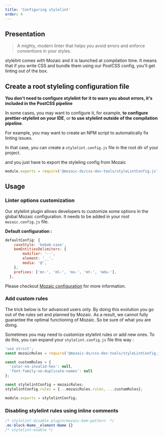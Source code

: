 ```yaml
---
title: 'Configuring stylelint'
order: 4
---
```


## Presentation

> A mighty, modern linter that helps you avoid errors and enforce conventions in your styles.

<Highlight>

stylelint comes with Mozaic and it is launched at compilation time. It means that if you write CSS and bundle them using our PostCSS config, you'll get linting out of the box.

</Highlight>


## Create a root styleling configuration file

<Highlight theme="tips">

**You don't need to configure stylelint for it to warn you about errors, it's included in the PostCSS pipeline**

In some cases, you may want to configure it, for example, **to configure prettier-stylelint on your IDE**, or **to use stylelint outside of the compilation pipeline**.

</Highlight>


For example, you may want to create an NPM script to automatically fix linting issues.

In that case, you can create a `stylelint.config.js` file in the root dir of your project.

and you just have to export the styleling config from Mozaic

```js
module.exports = require('@mozaic-ds/css-dev-tools/styleLintConfig.js')
```

## Usage

### Linter options customization

Our stylelint plugin allows developers to customize some options in the global Mozaic configuration.
It needs to be added in your root `mozaic.config.js` file.

**Default configuration :**
```js
defaultConfig: {
    caseStyle: 'kebab-case',
    bemEntitiesDelimiters: {
        modifier: '--',
        element: '__',
        media: '@',
    },
    prefixes: ['mc-', 'ml-', 'mu-', 'mt-', 'mdu-'],
  },
```

<Highlight title="More informations here">

Please checkout [Mozaic configuration](/GetStarted/Developers/Configuration/#stylelint-options-) for more information.

</Highlight>

### Add custom rules

<Highlight theme="warning" title="Only for advanced users">
  The trick below is for advanced users only.
  By doing this evolution you go out of the rules set and planned by Mozaic.
  As a result, we cannot fully guarantee the optimal functioning of Mozaic. So be sure of what you are doing.
</Highlight>

Sometimes you may need to customize stylelint rules or add new ones. To do this, you can expand your `stylelint.config.js` file this way :

```js
'use strict';
const mozaicRules = require('@mozaic-ds/css-dev-tools/styleLintConfig.js');

const customRules = {
  'color-no-invalid-hex': null,
  'font-family-no-duplicate-names': null
};

const stylelintConfig = mozaicRules;
stylelintConfig.rules = {...mozaicRules.rules, ...customRules};

module.exports = stylelintConfig;
```


### Disabling stylelint rules using inline comments

```scss
/* stylelint-disable plugin/mozaic-bem-pattern  */
.mc-block-Name__element-Name {}
/* stylelint-enable */
```
